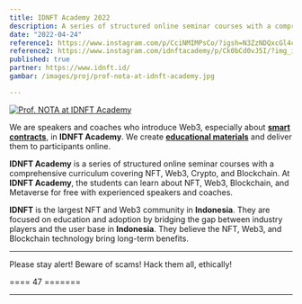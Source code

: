 ```yaml
---
title: IDNFT Academy 2022
description: A series of structured online seminar courses with a comprehensive curriculum covering NFT, Web3, Crypto, and Blockchain.
date: "2022-04-24"
reference1: https://www.instagram.com/p/CciNMIMPsCo/?igsh=N3ZzNDQxcGl4cW80&img_index=1
reference2: https://www.instagram.com/idnftacademy/p/Ck0bCd0vJ5I/?img_index=1
published: true
partner: https://www.idnft.id/
gambar: /images/proj/prof-nota-at-idnft-academy.jpg

---
```


[![Prof. NOTA at IDNFT Academy](/images/proj/prof-nota-at-idnft-academy.jpg)](/images/proj/prof-nota-at-idnft-academy.jpg "Prof. NOTA at IDNFT Academy")

We are speakers and coaches who introduce Web3, especially about [**smart contracts**](https://iqraa.straight-line.org/tutor-x-educator/v/tutor-01-blockchain-fundamental/bagian-2/smart-contract "What is a smart contract?"), in **IDNFT Academy**. We create [**educational materials**](https://iqraa.straight-line.org/tutor-x-educator/ "Web3 Educational Materials Collection") and deliver them to participants online.

**IDNFT Academy** is a series of structured online seminar courses with a comprehensive curriculum covering NFT, Web3, Crypto, and Blockchain. At **IDNFT Academy**, the students can learn about NFT, Web3, Blockchain, and Metaverse for free with experienced speakers and coaches.

**IDNFT** is the largest NFT and Web3 community in **Indonesia**. They are focused on education and adoption by bridging the gap between industry players and the user base in **Indonesia**. They believe the NFT, Web3, and Blockchain technology bring long-term benefits.

---

Please stay alert! Beware of scams! Hack them all, ethically!

==== 47 =======

---
